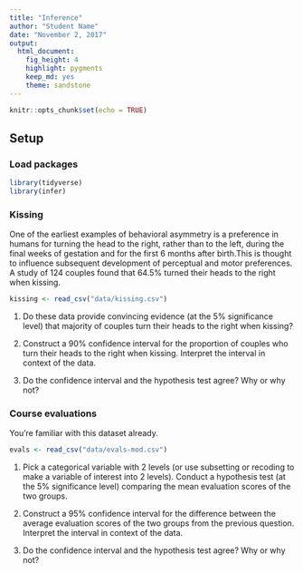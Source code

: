 ```yaml
---
title: "Inference"
author: "Student Name"
date: "November 2, 2017"
output: 
  html_document: 
    fig_height: 4
    highlight: pygments
    keep_md: yes
    theme: sandstone
---
```


```r
knitr::opts_chunk$set(echo = TRUE)
```

## Setup

### Load packages

```r
library(tidyverse)
library(infer)
```

### Kissing

One of the earliest examples of behavioral asymmetry is a preference in humans for turning the head to the right, rather than to the left, during the final weeks of gestation and for the first 6 months after birth.This is thought to influence subsequent development of perceptual and motor preferences. A study of 124 couples found that 64.5% turned their heads to the right when kissing. 

```r
kissing <- read_csv("data/kissing.csv")
```

1. Do these data provide convincing evidence (at the 5% significance level) that majority of couples turn their heads to the right when kissing?

2. Construct a 90% confidence interval for the proportion of couples who turn their heads to the right when kissing. Interpret the interval in context of the data.

3. Do the confidence interval and the hypothesis test agree? Why or why not?

### Course evaluations

You're familiar with this dataset already.

```r
evals <- read_csv("data/evals-mod.csv")
```

1. Pick a categorical variable with 2 levels (or use subsetting or recoding to make a variable of interest into 2 levels). Conduct a hypothesis test (at the 5% significance level) comparing the mean evaluation scores of the two groups.

2. Construct a 95% confidence interval for the difference between the average evaluation scores of the two groups from the previous question. Interpret the interval in context of the data.

3. Do the confidence interval and the hypothesis test agree? Why or why not?
